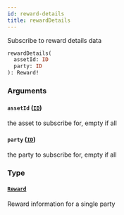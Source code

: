```yaml
---
id: reward-details
title: rewardDetails
---
```



Subscribe to reward details data

```graphql
rewardDetails(
  assetId: ID
  party: ID
): Reward!
```


### Arguments

#### `assetId` ([`ID`](/docs/v0.47/graphql/scalars/id))

the asset to subscribe for, empty if all


#### `party` ([`ID`](/docs/v0.47/graphql/scalars/id))

the party to subscribe for, empty if all


### Type

#### [`Reward`](/docs/v0.47/graphql/objects/reward) 

Reward information for a single party




